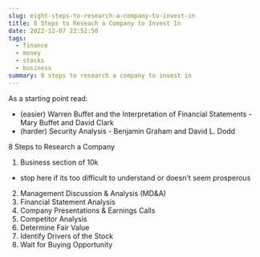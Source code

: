 ```yaml
---
slug: eight-steps-to-research-a-company-to-invest-in
title: 8 Steps to Reseach a Company to Invest In
date: 2022-12-07 22:52:50
tags:
  - finance
  - money
  - stocks
  - business
summary: 8 steps to research a company to invest in
---
```

A﻿s a starting point read:
- (﻿easier) Warren Buffet and the Interpretation of Financial Statements - Mary Buffet and David Clark
- (harder) Security Analysis - Benjamin Graham and David L. Dodd

8﻿ Steps to Research a Company
1. Business section of 10k
- stop here if its too difficult to understand or doesn't seem prosperous 
2. Management Discussion & Analysis (MD&A) 
3. Financial Statement Analysis
4. Company Presentations & Earnings Calls
5. Competitor Analysis
6. Determine Fair Value
7. Identify Drivers of the Stock
8. Wait for Buying Opportunity